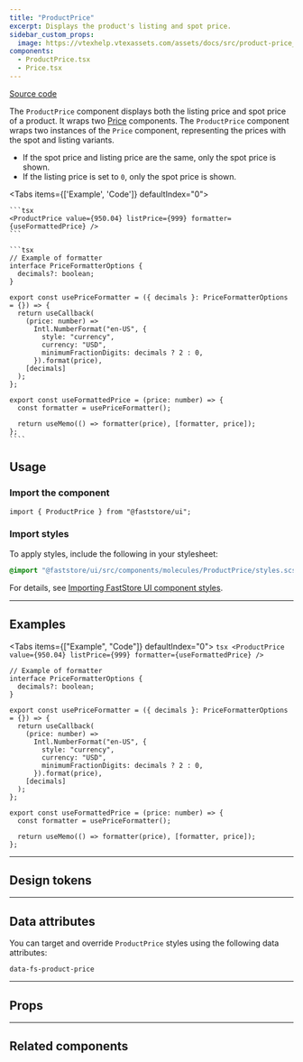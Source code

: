 ```yaml
---
title: "ProductPrice"
excerpt: Displays the product's listing and spot price.
sidebar_custom_props:
  image: https://vtexhelp.vtexassets.com/assets/docs/src/product-price___90342b9516448a71008988620e629225.png
components:
  - ProductPrice.tsx
  - Price.tsx
---
```


[<i class="fa-brands fa-github"></i> Source code](https://github.com/vtex/faststore/tree/main/packages/components/src/molecules/ProductPrice)

The `ProductPrice` component displays both the listing price and spot price of a product.
It wraps two [Price](https://developers.vtex.com/docs/guides/faststore/atoms-price) components.
The `ProductPrice` component wraps two instances of the `Price` component, representing the prices with the spot and listing variants.

- If the spot price and listing price are the same, only the spot price is shown.
- If the listing price is set to `0`, only the spot price is shown.

<Tabs items={['Example', 'Code']} defaultIndex="0">
  <Tab>
    <OverviewSection>
      <ProductPrice
              value={950.04} listPrice={999} formatter={useFormattedPrice}
      />
    </OverviewSection>
  </Tab>
  <Tab>

    ```tsx
    <ProductPrice value={950.04} listPrice={999} formatter={useFormattedPrice} />
    ```

    ```tsx
    // Example of formatter
    interface PriceFormatterOptions {
      decimals?: boolean;
    }

    export const usePriceFormatter = ({ decimals }: PriceFormatterOptions = {}) => {
      return useCallback(
        (price: number) =>
          Intl.NumberFormat("en-US", {
            style: "currency",
            currency: "USD",
            minimumFractionDigits: decimals ? 2 : 0,
          }).format(price),
        [decimals]
      );
    };

    export const useFormattedPrice = (price: number) => {
      const formatter = usePriceFormatter();

      return useMemo(() => formatter(price), [formatter, price]);
    };
    ````

  </Tab>
</Tabs>

## Usage

### Import the component

```tsx
import { ProductPrice } from "@faststore/ui";
```

### Import styles

To apply styles, include the following in your stylesheet:

```scss
@import "@faststore/ui/src/components/molecules/ProductPrice/styles.scss";
```

For details, see [Importing FastStore UI component styles](https://developers.vtex.com/docs/guides/faststore/using-themes-importing-ui-components-styles).

---

## Examples

<Tabs items={["Example", "Code"]} defaultIndex="0">
  <Tab>
    <OverviewSection>
      <ProductPrice
        value={950.04}
        listPrice={999}
        formatter={useFormattedPrice}
      />
    </OverviewSection>
  </Tab>
  <Tab>
    ```tsx
    <ProductPrice
      value={950.04}
      listPrice={999}
      formatter={useFormattedPrice}
    />
    ```
  </Tab>
</Tabs>

```tsx
// Example of formatter
interface PriceFormatterOptions {
  decimals?: boolean;
}

export const usePriceFormatter = ({ decimals }: PriceFormatterOptions = {}) => {
  return useCallback(
    (price: number) =>
      Intl.NumberFormat("en-US", {
        style: "currency",
        currency: "USD",
        minimumFractionDigits: decimals ? 2 : 0,
      }).format(price),
    [decimals]
  );
};

export const useFormattedPrice = (price: number) => {
  const formatter = usePriceFormatter();

  return useMemo(() => formatter(price), [formatter, price]);
};
```

---

## Design tokens

<TokenTable>
  <TokenRow token="--fs-product-price-gap" value="var(--fs-spacing-1)" />
</TokenTable>

---

## Data attributes

You can target and override `ProductPrice` styles using the following data attributes:

`data-fs-product-price`

---

## Props

<ComponentPropsSection component="ProductPrice" />

---

## Related components

<SectionList>
  <SectionItem
    title="Price"
    description="
 Prices are used to display the price of a given product, discount and total values."
    actionPath="https://developers.vtex.com/docs/guides/faststore/atoms-price"
  >
    <Price value={62.5} variant="selling" />
  </SectionItem>
</SectionList>
